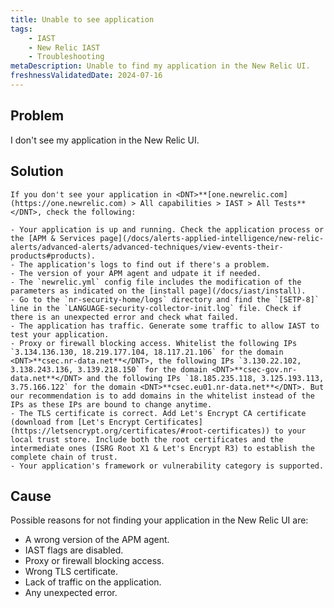 ```yaml
---
title: Unable to see application
tags:
    - IAST
    - New Relic IAST
    - Troubleshooting
metaDescription: Unable to find my application in the New Relic UI. 
freshnessValidatedDate: 2024-07-16
---
```


## Problem

I don't see my application in the New Relic UI.



## Solution

    If you don't see your application in <DNT>**[one.newrelic.com](https://one.newrelic.com) > All capabilities > IAST > All Tests**</DNT>, check the following:
    
    - Your application is up and running. Check the application process or the [APM & Services page](/docs/alerts-applied-intelligence/new-relic-alerts/advanced-alerts/advanced-techniques/view-events-their-products#products). 
    - The application's logs to find out if there's a problem.
    - The version of your APM agent and udpate it if needed.
    - The `newrelic.yml` config file includes the modification of the parameters as indicated on the [install page](/docs/iast/install).
    - Go to the `nr-security-home/logs` directory and find the `[SETP-8]` line in the `LANGUAGE-security-collector-init.log` file. Check if there is an unexpected error and check what failed.
    - The application has traffic. Generate some traffic to allow IAST to test your application.
    - Proxy or firewall blocking access. Whitelist the following IPs `3.134.136.130, 18.219.177.104, 18.117.21.106` for the domain <DNT>**csec.nr-data.net**</DNT>, the following IPs `3.130.22.102, 3.138.243.136, 3.139.218.150` for the domain <DNT>**csec-gov.nr-data.net**</DNT> and the following IPs `18.185.235.118, 3.125.193.113, 3.75.166.122` for the domain <DNT>**csec.eu01.nr-data.net**</DNT>. But our recommendation is to add domains in the whitelist instead of the IPs as these IPs are bound to change anytime.
    - The TLS certificate is correct. Add Let's Encrypt CA certificate (download from [Let's Encrypt Certificates](https://letsencrypt.org/certificates/#root-certificates)) to your local trust store. Include both the root certificates and the intermediate ones (ISRG Root X1 & Let's Encrypt R3) to establish the complete chain of trust.
    - Your application's framework or vulnerability category is supported.

## Cause

Possible reasons for not finding your application in the New Relic UI are:

* A wrong version of the APM agent.
* IAST flags are disabled.
* Proxy or firewall blocking access.
* Wrong TLS certificate. 
* Lack of traffic on the application.
* Any unexpected error.
